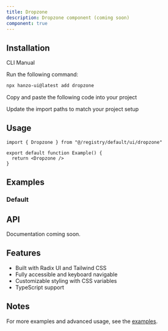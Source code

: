```yaml
---
title: Dropzone
description: Dropzone component (coming soon)
component: true
---
```


<ComponentPreview name="dropzone-demo" />

## Installation

<Tabs defaultValue="cli">

<TabsList>
  <TabsTrigger value="cli">CLI</TabsTrigger>
  <TabsTrigger value="manual">Manual</TabsTrigger>
</TabsList>

<TabsContent value="cli">

<Steps>

<Step>Run the following command:</Step>

```bash
npx hanzo-ui@latest add dropzone
```

</Steps>

</TabsContent>

<TabsContent value="manual">

<Steps>

<Step>Copy and paste the following code into your project</Step>

<ComponentSource name="dropzone" />

<Step>Update the import paths to match your project setup</Step>

</Steps>

</TabsContent>

</Tabs>

## Usage

```tsx
import { Dropzone } from "@/registry/default/ui/dropzone"

export default function Example() {
  return <Dropzone />
}
```

## Examples

### Default

<ComponentPreview name="dropzone-demo" />

## API

Documentation coming soon.

## Features

- Built with Radix UI and Tailwind CSS
- Fully accessible and keyboard navigable  
- Customizable styling with CSS variables
- TypeScript support

## Notes

For more examples and advanced usage, see the [examples](/examples).
